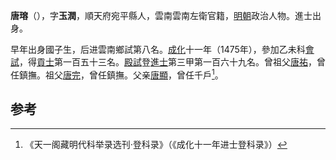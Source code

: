 '''唐瑢'''（{{bd|1438年||？}}），字'''玉潤'''，順天府宛平縣人，雲南雲南左衛官籍，[[明朝|明朝]]政治人物。進士出身。

早年出身國子生，后进雲南鄉試第八名。[[成化|成化]]十一年（1475年），參加乙未科[[會試|會試]]，得[[貢士|貢士]]第一百五十三名。[[殿試|殿試]]登[[進士|進士]]第三甲第一百六十九名。曾祖父[[唐祐|唐祐]]，曾任鎮撫。祖父[[唐完|唐完]]，曾任鎮撫。父亲[[唐顯|唐顯]]，曾任千戶<ref>《天一阁藏明代科举录选刊·登科录》（《成化十一年进士登科录》）</ref>。

==参考==
{{reflist}}
{{明朝人物小作品}}
{{成化十一年乙未科殿試金榜}}
